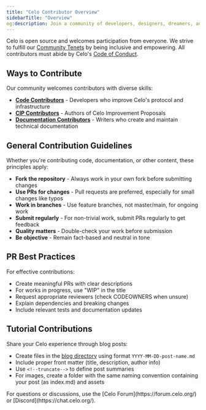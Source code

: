 ```yaml
---
title: "Celo Contributor Overview"
sidebarTitle: "Overview"
og:description: Join a community of developers, designers, dreamers, and doers building prosperity for everyone.
---
```


Celo is open source and welcomes participation from everyone. We strive to fulfill our [Community Tenets](https://celo.org/community) by being inclusive and empowering. All contributors must abide by Celo's [Code of Conduct](https://celo.org/code-of-conduct).

## Ways to Contribute

Our community welcomes contributors with diverse skills:

- [**Code Contributors**](/what-is-celo/joining-celo/contributors/code-contributors) - Developers who improve Celo's protocol and infrastructure
- [**CIP Contributors**](/what-is-celo/joining-celo/contributors/cip-contributors) - Authors of Celo Improvement Proposals
- [**Documentation Contributors**](/what-is-celo/joining-celo/contributors/documentation-contributors) - Writers who create and maintain technical documentation

## General Contribution Guidelines

Whether you're contributing code, documentation, or other content, these principles apply:

- **Fork the repository** - Always work in your own fork before submitting changes
- **Use PRs for changes** - Pull requests are preferred, especially for small changes like typos
- **Work in branches** - Use feature branches, not master/main, for ongoing work
- **Submit regularly** - For non-trivial work, submit PRs regularly to get feedback
- **Quality matters** - Double-check your work before submission
- **Be objective** - Remain fact-based and neutral in tone

## PR Best Practices

For effective contributions:

- Create meaningful PRs with clear descriptions
- For works in progress, use "WIP" in the title
- Request appropriate reviewers (check CODEOWNERS when unsure)
- Explain dependencies and breaking changes
- Include relevant tests and documentation updates

## Tutorial Contributions

Share your Celo experience through blog posts:

- Create files in the [blog directory](https://github.com/celo-org/docs/tree/main/blog) using format `YYYY-MM-DD-post-name.md`
- Include proper front matter (title, description, author info)
- Use `<!--truncate-->` to define post summaries
- For images, create a folder with the same naming convention containing your post (as index.md) and assets

<Tip>
For questions or discussions, use the [Celo Forum](https://forum.celo.org/) or [Discord](https://chat.celo.org/).
</Tip>